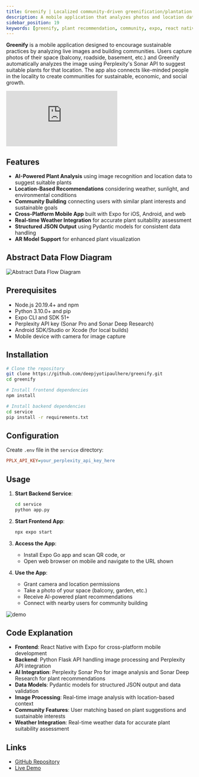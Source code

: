 ```yaml
---
title: Greenify | Localized community-driven greenification/plantation solution with AI
description: A mobile application that analyzes photos and location data to suggest suitable plants and build sustainable communities using Perplexity Sonar API
sidebar_position: 19
keywords: [greenify, plant recommendation, community, expo, react native, flask, perplexity, sonar, image analysis, sustainability]
---
```



**Greenify** is a mobile application designed to encourage sustainable practices by analyzing live images and building communities. Users capture photos of their space (balcony, roadside, basement, etc.) and Greenify automatically analyzes the image using Perplexity's Sonar API to suggest suitable plants for that location. The app also connects like-minded people in the locality to create communities for sustainable, economic, and social growth.

<iframe
  className="w-full aspect-video rounded-xl"
  src="https://www.youtube.com/embed/IFP0EiHqd7Y"
  title="YouTube video player"
  frameBorder="0"
  allow="accelerometer; autoplay; clipboard-write; encrypted-media; gyroscope; picture-in-picture"
  allowFullScreen
></iframe>

## Features

* **AI-Powered Plant Analysis** using image recognition and location data to suggest suitable plants
* **Location-Based Recommendations** considering weather, sunlight, and environmental conditions
* **Community Building** connecting users with similar plant interests and sustainable goals
* **Cross-Platform Mobile App** built with Expo for iOS, Android, and web
* **Real-time Weather Integration** for accurate plant suitability assessment
* **Structured JSON Output** using Pydantic models for consistent data handling
* **AR Model Support** for enhanced plant visualization

## Abstract Data Flow Diagram
![Abstract Data Flow Diagram](https://d112y698adiu2z.cloudfront.net/photos/production/software_photos/003/418/290/datas/gallery.jpg)

## Prerequisites

* Node.js 20.19.4+ and npm
* Python 3.10.0+ and pip
* Expo CLI and SDK 51+
* Perplexity API key (Sonar Pro and Sonar Deep Research)
* Android SDK/Studio or Xcode (for local builds)
* Mobile device with camera for image capture

## Installation

```bash
# Clone the repository
git clone https://github.com/deepjyotipaulhere/greenify.git
cd greenify

# Install frontend dependencies
npm install

# Install backend dependencies
cd service
pip install -r requirements.txt
```

## Configuration

Create `.env` file in the `service` directory:
```ini
PPLX_API_KEY=your_perplexity_api_key_here
```

## Usage

1. **Start Backend Service**:
   ```bash
   cd service
   python app.py
   ```

2. **Start Frontend App**:
   ```bash
   npx expo start
   ```

3. **Access the App**:
   - Install Expo Go app and scan QR code, or
   - Open web browser on mobile and navigate to the URL shown

4. **Use the App**:
   - Grant camera and location permissions
   - Take a photo of your space (balcony, garden, etc.)
   - Receive AI-powered plant recommendations
   - Connect with nearby users for community building

![demo](https://raw.githubusercontent.com/deepjyotipaulhere/greenify/refs/heads/master/assets/images/ezgif-4647c5467e6dac.gif)

## Code Explanation

* **Frontend**: React Native with Expo for cross-platform mobile development
* **Backend**: Python Flask API handling image processing and Perplexity API integration
* **AI Integration**: Perplexity Sonar Pro for image analysis and Sonar Deep Research for plant recommendations
* **Data Models**: Pydantic models for structured JSON output and data validation
* **Image Processing**: Real-time image analysis with location-based context
* **Community Features**: User matching based on plant suggestions and sustainable interests
* **Weather Integration**: Real-time weather data for accurate plant suitability assessment

## Links

- [GitHub Repository](https://github.com/deepjyotipaulhere/greenify)
- [Live Demo](https://greenify.expo.app)